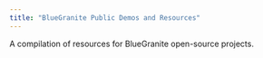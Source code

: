 ```yaml
---
title: "BlueGranite Public Demos and Resources"
---
```


A compilation of resources for BlueGranite open-source projects.